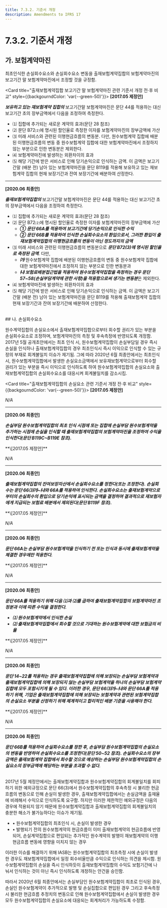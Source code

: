 ```yaml
---
title: 7.3.2. 기준서 개정
description: Amendments to IFRS 17
---
```


# 7.3.2. 기준서 개정

## 가. 보험계약마진

최초인식한 손실회수요소와 손실회수요소 변동을 출재보험계약집합의 보험계약마진의 보고기간 말 보험계약마진에서 조정할 것을 규정함.

<Card title="출재보험계약집합 보고기간 말 보험계약마진 관련 기준서 개정 전·후 비교" style={{backgourndColor: 'var(--green-50)'}}>
<Accordion activeIndex={[]}>
<AccordionTab header="66">
**\[2017.05 제정안]**

***보유하고 있는 재보험계약 집합의*** 보고기간말 보험계약마진은 문단 44를 적용하는 대신 보고기간 초의 장부금액에서 다음을 조정하여 측정한다.

* ⑴ 집합에 추가되는 새로운 계약의 효과(문단 28 참조)
* ⑵ 문단 B72⑵에 명시된 할인율로 측정한 이자를 보험계약마진의 장부금액에 가산
* ⑶ 미래 서비스와 관련된 이행현금흐름의 변동분. 다만, 원수보험계약 집합에 배분된 이행현금흐름의 변동 중 원수보험계약 집합에 대한 보험계약마진에서 조정하지 않는 부분으로 인한 변동분은 제외한다.
* ⑷ 보험계약마진에 발생하는 외환차이의 효과
* ⑸ 해당 기간에 받은 서비스로 인해 당기손익으로 인식하는 금액. 이 금액은 보고기간말 (배분 전) 남아 있는 보험계약마진을 문단 B119를 적용해 보유하고 있는 재보험계약 집합의 현재 보장기간과 잔여 보장기간에 배분하여 산정한다.

---

**\[2020.06 최종안]**

***출재보험계약집합의*** 보고기간말 보험계약마진은 문단 44를 적용하는 대신 보고기간 초의 장부금액에서 다음을 조정하여 측정한다.

* ⑴ 집합에 추가되는 새로운 계약의 효과(문단 28 참조)
* ⑵ 문단 B72⑵에 명시된 할인율로 측정한 이자를 보험계약마진의 장부금액에 가산
  * ***① 문단 66A를 적용하여 보고기간에 당기손익으로 인식한 수익***
  * ***② 문단 66B를 적용하여 인식한 손실회수요소의 환입으로서, 그러한 환입이 출재보험계약집합의 이행현금흐름의 변동이 아닌 정도까지의 금액***
* ⑶ 미래 서비스와 관련된 이행현금흐름의 변동분으로 ***문단 B72(3)에 명시된 할인율로 측정돤 금액***. 다만,
  * ***㈎*** 원수보험계약 집합에 배분된 이행현금흐름의 변동 중 원수보험계약 집합에 대한 보험계약마진에서 조정하지 않는 부분으로 인한 변동분과
  * ***㈏ 보험료배분접근법을 적용하여 원수보험계약집합을 측정하는 경우 문단 57\~58(손실부담계약에 관한 사항)을 적용함으로써 생기는 변동분***은 제외한다.
* ⑷ 보험계약마진에 발생하는 외환차이의 효과
* ⑸ 해당 기간에 받은 서비스로 인해 당기손익으로 인식하는 금액. 이 금액은 보고기간말 (배분 전) 남아 있는 보험계약마진을 문단 B119를 적용해 출재보험계약 집합의 현재 보장기간과 잔여 보장기간에 배분하여 산정한다.
</AccordionTab>
</Accordion>
</Card>

<br/>
## 나. 손실회수요소

원수계약집합의 손실요소에서 출재보험계약집합으로부터 회수할 권리가 있는 부분을 손실회수요소로 조정하며, 보험계약마진의 측정 및 후속측정에 반영되도록 개정함. 2017년 5월 공개초안에서는 최초 인식 시, 원수보험계약집합이 손실부담일 경우 즉시 손실을 인식하나 출재보험계약집합의 경우 최초인식시 즉시 이익으로 인식할 수 있는 규정의 부재로 회계불일치 이슈가 제기됨. 그에 따라 2020년 6월 최종안에서는 최초인식 시, 원수보험계약집합에서 발생한 손실요소금액에서 보유재보험계약으로부터 회수할 권리가 있는 부분을 즉시 이익으로 인식하도록 하여 원수보험계약집합의 손실요소와 출재보험계약집합의 손실회수요소를 대응시켜 회계불일치를 감소시킴.

<Card title="출재보험계약집합의 손실요소 관련 기준서 개정 전·후 비교" style={{backgourndColor: 'var(--green-50)'}}>
<Accordion activeIndex={[]}>
<AccordionTab header="66A">
**\[2017.05 제정안]**

*N/A*

---

**\[2020.06 최종안]**

***손실부담 원수보험계약집합의 최초 인식 시점에 또는 집합에 손실부담 원수보험계약을 추가하는 시점에 손실을 인식할 때 출재보험계약집합의 보험계약마진을 조정하여 수익을 인식한다(문단 B119C\~B119E 참조).***
</AccordionTab>

<AccordionTab header="66B">
**\[2017.05 제정안]**

*N/A*

---

**\[2020.06 최종안]**

***출재보험계약집합의 잔여보장자산에서 손실회수요소를 정한다(또는 조정한다). 손실회수는 문단 66⑶㈎\~㈏와 66A를 적용하여 인식한다. 손실회수요소는 출재보험계약으로부터의 손실회수의 환입으로 당기손익에 표시되는 금액을 결정하며 결과적으로 재보험자에게 지급되는 보험료 배분에서 제외된다(문단 B119F 참조).***
</AccordionTab>

<AccordionTab header="B119C">
**\[2017.05 제정안]**

*N/A*

---

**\[2020.06 최종안]**

***문단 66A는 손실부담 원수보험계약을 인식하기 전 또는 인식과 동시에 출재보험계약을 체결한 경우에만 적용한다.***
</AccordionTab>

<AccordionTab header="B119D">
**\[2017.05 제정안]**

*N/A*

---

**\[2020.06 최종안]**

***문단 66A를 적용하기 위해 다음 ⑴과 ⑵를 곱하여 출재보험계약집합의 보험계약마진 조정분과 이에 따른 수익을 결정한다.***

* ***⑴ 원수보험계약에서 인식한 손실***
* ***⑵ 출재보험계약집합에서 회수할 것으로 기대하는 원수보험계약에 대한 보험금의 비율***
</AccordionTab>

<AccordionTab header="B119E">
**\[2017.05 제정안]**

*N/A*

---

**\[2020.06 최종안]**

***문단 14\~22를 적용하는 경우 출재보험계약집합에 의해 보장되는 손실부담 보험계약과 출재보험계약집합에 의해 보장되지 않는 손실부담 보험계약을 하나의 손실부담 보험계약집합에 모두 포함시키게 될 수 있다. 이러한 경우, 문단 66⑶㈎\~㈏와 문단 66A를 적용하기 위해, 기업은 출재보험계약집합에 의해 보장되는 보험계약과 관련된 보험계약집합의 손실요소 부분을 산정하기 위해 체계적이고 합리적인 배분 기준을 사용해야 한다.***
</AccordionTab>

<AccordionTab header="B119F">
**\[2017.05 제정안]**

*N/A*

---

**\[2020.06 최종안]**

***문단 66B를 적용하여 손실회수요소를 정한 후, 손실부담 원수보험계약집합의 손실요소의 변동을 반영하여 손실회수요소를 조정한다(문단 50\~52 참조). 손실회수요소의 장부금액은 출재보험계약 집합에서 회수할 것으로 예상하는 손실부담 원수보험계약집합의 손실요소의 장부금액에 해당하는 부분을 초과할 수 없다.***
</AccordionTab>
</Accordion>
</Card>

<br/>
2017년 5월 제정안에서는 출재보험계약집합과 원수보험계약집합의 회계불일치를 회피하기 위한 예외규정으로 문단 66(3)에서 원수보험계약집합의 후속측정 시 불리한 현금흐름의 변동으로 인해 손실이 발생한 경우, 출재보험계약집합에서는 손실금액을 출재율에 비례해서 수익으로 인식하도록 요구함. 하지만 이러한 제한적인 예외규정은 다음의 경우에 적용되지 않기 때문에 원수보험계약집합과 출재보험계약집합의 회계불일치의 충분한 해소가 불가능하다는 이슈가 제기됨.

* • 원수보험계약집합의 최초인식 시, 손실이 발생한 경우
* • 발행되기 전의 원수보험계약의 현금흐름이 이미 출재보험계약의 현금흐름에 반영되어, 손실계약집합으로 편입되는 추가적인 원수계약의 발행이 재보험계약의 이행현금흐름 변동에 영향을 미치지 않는 경우

이러한 이슈를 해결하기 위해 IASB는 원수보험계약집합의 최초측정 시에 손실이 발생한 경우도 재보험계약집합에서 일정 회수비율만큼 수익으로 인식하는 의견을 제시함. 원수보험계약집합의 손실을 즉시 인식하듯이 출재보험계약집합의 수익도 보험기간에 나눠서 인식하는 것이 아닌 즉시 인식하도록 개정하는 안건을 승인함.

따라서 2020년 6월 최종안에서는 손실부담인 원수보험계약집합이 최초로 인식된 경우, 손실인 원수보험계약이 추가적으로 발행 및 손실집합으로 편입된 경우 그리고 후속측정 시 불리한 현금흐름 추정치의 변동으로 인해 원수보험계약집합에서 손실이 발생한 경우 모두 원수보험계약집합의 손실요소에 대응되는 회계처리가 가능하도록 수정함.
